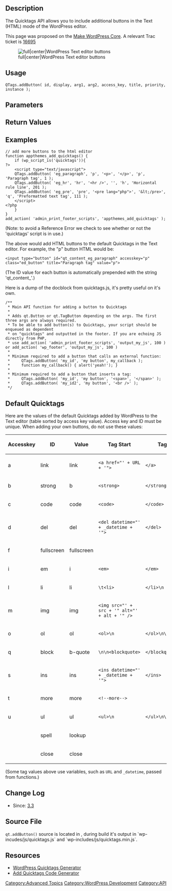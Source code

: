 {{Languages|
{{en|Quicktags API}}
{{id|Quicktags API}}
{{it|API dei Quicktag}}
{{ja|クイックタグAPI}}
}}

== Description ==

The Quicktags API allows you to include additional buttons in the Text (HTML) mode of the WordPress editor.

This page was proposed on the [http://wpdevel.wordpress.com/2011/12/07/whats-new-javascript-in-3-3/ Make WordPress Core]. A relevant Trac ticket is [http://core.trac.wordpress.org/ticket/16695 16695]

[[Image:quicktags-editor.png‎‎|full|center|WordPress Text editor buttons]]

== Usage ==
<pre>
QTags.addButton( id, display, arg1, arg2, access_key, title, priority, instance );
</pre>

== Parameters ==

{{Parameter|id|string|The html id for the button.}}
{{Parameter|display|string|The html value for the button.}}
{{Parameter|arg1|string|Either a starting tag to be inserted like "&lt;span&gt;" or a callback that is executed when the button is clicked.}}
{{Parameter|arg2|string|Ending tag like "&lt;/span&gt;". Leave empty if tag doesn't need to be closed (i.e. "&lt;hr /&gt;").|optional}}
{{Parameter|access_key|string|Shortcut access key for the button.|optional}}
{{Parameter|title|string|The html title value for the button.|optional}}
{{Parameter|priority|int|A number representing the desired position of the button in the toolbar. 1 - 9 &#61; first, 11 - 19 &#61; second, 21 - 29 &#61; third, etc.|optional}}
{{Parameter|instance|string|Limit the button to a specific instance of Quicktags, add to all instances if not present.|optional}}

== Return Values ==

{{Return||mixed|Null or the button object that is needed for back-compat.}}

== Examples ==

<pre>
// add more buttons to the html editor
function appthemes_add_quicktags() {
    if (wp_script_is('quicktags')){
?>
    <script type="text/javascript">
    QTags.addButton( 'eg_paragraph', 'p', '<p>', '</p>', 'p', 'Paragraph tag', 1 );
    QTags.addButton( 'eg_hr', 'hr', '<hr />', '', 'h', 'Horizontal rule line', 201 );
    QTags.addButton( 'eg_pre', 'pre', '<pre lang="php">', '&lt;/pre>', 'q', 'Preformatted text tag', 111 );
    </script>
<?php
    }
}
add_action( 'admin_print_footer_scripts', 'appthemes_add_quicktags' );
</pre>

(Note: to avoid a Reference Error we check to see whether or not the 'quicktags' script is in use.)

The above would add HTML buttons to the default Quicktags in the Text editor. For example, the "p" button HTML would be:
<pre>
<input type="button" id="qt_content_eg_paragraph" accesskey="p" class="ed_button" title="Paragraph tag" value="p">
</pre>

(The ID value for each button is automatically prepended with the string 'qt_content_'.)

Here is a dump of the docblock from quicktags.js, it's pretty useful on it's own.
<pre>
/**
 * Main API function for adding a button to Quicktags
 *
 * Adds qt.Button or qt.TagButton depending on the args. The first three args are always required.
 * To be able to add button(s) to Quicktags, your script should be enqueued as dependent
 * on "quicktags" and outputted in the footer. If you are echoing JS directly from PHP,
 * use add_action( 'admin_print_footer_scripts', 'output_my_js', 100 ) or add_action( 'wp_footer', 'output_my_js', 100 )
 *
 * Minimum required to add a button that calls an external function:
 *     QTags.addButton( 'my_id', 'my button', my_callback );
 *     function my_callback() { alert('yeah!'); }
 *
 * Minimum required to add a button that inserts a tag:
 *     QTags.addButton( 'my_id', 'my button', '<span>', '</span>' );
 *     QTags.addButton( 'my_id2', 'my button', '<br />' );
 */
</pre>

== Default Quicktags ==

Here are the values of the default Quicktags added by WordPress to the Text editor (table sorted by access key value). Access key and ID must be unique. When adding your own buttons, do not use these values:

{| class="widefat"
|- style="background:#464646; color:#d7d7d7;"
! '''Accesskey''' !! '''ID''' !! '''Value''' !! '''Tag Start''' !! '''Tag End'''
|-
| a || link || link || <tt>&lt;a href="' + URL + '"&gt;</tt> || <tt>&lt;/a&gt;</tt>
|-
| b || strong || b || <tt>&lt;strong&gt;</tt> || <tt>&lt;/strong&gt;</tt>
|-
| c || code || code || <tt>&lt;code&gt;</tt> || <tt>&lt;/code&gt;</tt>
|-
| d || del || del || <tt>&lt;del datetime="' + _datetime + '"&gt;</tt> || <tt>&lt;/del&gt;</tt>
|-
| f || fullscreen || fullscreen ||  || 
|-
| i || em || i || <tt>&lt;em&gt;</tt> || <tt>&lt;/em&gt;</tt>
|-
| l || li || li || <tt>\t&lt;li&gt;</tt> || <tt>&lt;/li&gt;\n</tt>
|-
| m || img || img || <tt>&lt;img src="' + src + '" alt="' + alt + '" /&gt;</tt> || 
|-
| o || ol || ol || <tt>&lt;ol&gt;\n</tt> || <tt>&lt;/ol&gt;\n\n</tt>
|-
| q || block || b-quote || <tt>\n\n&lt;blockquote&gt;</tt> || <tt>&lt;/blockquote&gt;\n\n</tt>
|-
| s || ins || ins || <tt>&lt;ins datetime="' + _datetime + '"&gt;</tt> || <tt>&lt;/ins&gt;</tt>
|-
| t || more || more || <tt>&lt;&#33;--more--&gt;</tt> || 
|-
| u || ul || ul || <tt>&lt;ul&gt;\n</tt> || <tt>&lt;/ul&gt;\n\n</tt>
|-
|  || spell || lookup ||  || 
|-
|  || close || close ||  || 
|}

(Some tag values above use variables, such as <tt>URL</tt> and <tt>_datetime</tt>, passed from functions.)

== Change Log ==

* Since: [[Version 3.3|3.3]]

== Source File ==

<tt>qt.addButton()</tt> source is located in {{Trac|js/_enqueues/lib/quicktags.js}}, during build it's output in `wp-incudes/js/quicktags.js` and `wp-includes/js/quicktags.min.js`.

==Resources==
* [http://generatewp.com/quicktags/ WordPress Quicktags Generator]
* [https://www.nimbusthemes.com/add-quicktags-wordpress-snippet-generator/ Add Quicktags Code Generator]

[[Category:Advanced Topics]]
[[Category:WordPress Development]]
[[Category:API]]